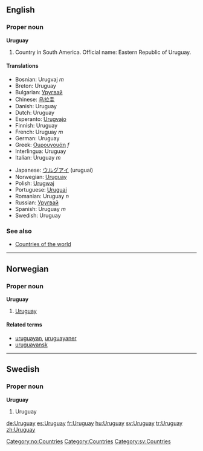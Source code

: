 ==English==

===Proper noun===
'''Uruguay'''
# Country in South America. Official name: Eastern Republic of Uruguay.

====Translations====
{{top}}
*Bosnian: Urugvaj ''m''
*Breton: Uruguay
*Bulgarian: [[Уругвай]]
*Chinese: [[乌拉圭]]
*Danish: Uruguay
*Dutch: Uruguay
*Esperanto: [[Urugvajo]]
*Finnish: Uruguay
*French: Uruguay ''m''
*German: Uruguay
*Greek: [[Ουρουγουάη]] ''f''
*Interlingua: Uruguay
*Italian: Uruguay ''m''
{{mid}}
*Japanese: [[ウルグアイ]] (uruguai)
*Norwegian: [[#Norwegian|Uruguay]]
*Polish: [[Urugwaj]]
*Portuguese: [[Uruguai]]
*Romanian: Uruguay ''n''
*Russian: [[Уругвай]]
*Spanish: Uruguay ''m''
*Swedish: Uruguay
{{bottom}}

===See also===
* [[Countries of the world]]

----
==Norwegian==
===Proper noun===
[[Category:no:Countries]]
'''Uruguay'''
#[[#English|Uruguay]]
====Related terms====
*[[uruguayan]], [[uruguayaner]]
*[[uruguayansk]]

----
==Swedish==
===Proper noun===
'''Uruguay'''
# Uruguay

[[Category:Countries]]
[[Category:sv:Countries]]
[[de:Uruguay]]
[[es:Uruguay]]
[[fr:Uruguay]]
[[hu:Uruguay]]
[[sv:Uruguay]]
[[tr:Uruguay]]
[[zh:Uruguay]]